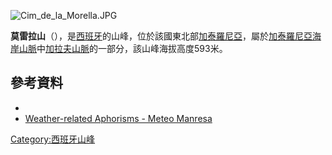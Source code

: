 [[Image:Cim_de_la_Morella.JPG|right]]{{coord|41|17|47.7|N|1|54|55.8|E|type:mountain_region:ES-CT|display=title}}

'''莫雷拉山'''（{{lang-ca|La Morella}}），是[[西班牙|西班牙]]的山峰，位於該國東北部[[加泰羅尼亞|加泰羅尼亞]]，屬於[[加泰羅尼亞海岸山脈|加泰羅尼亞海岸山脈]]中[[加拉夫山脈|加拉夫山脈]]的一部分，該山峰海拔高度593米。

==參考資料==
*{{cite web|url=http://www.icc.cat/portal/|title=Mapa Topogràfic de Catalunya|publisher=Institut Cartogràfic de Catalunya|accessdate=May 22, 2010|archive-date=2008-09-26|archive-url=https://web.archive.org/web/20080926190409/http://www.icc.cat/portal/|dead-url=no}}
*[http://www.meteomanresa.com/refranys_del_temps.html Weather-related Aphorisms - Meteo Manresa] {{Wayback|url=http://www.meteomanresa.com/refranys_del_temps.html |date=20181001123740 }}

{{Spain-geo-stub}}
[[Category:西班牙山峰|Category:西班牙山峰]]